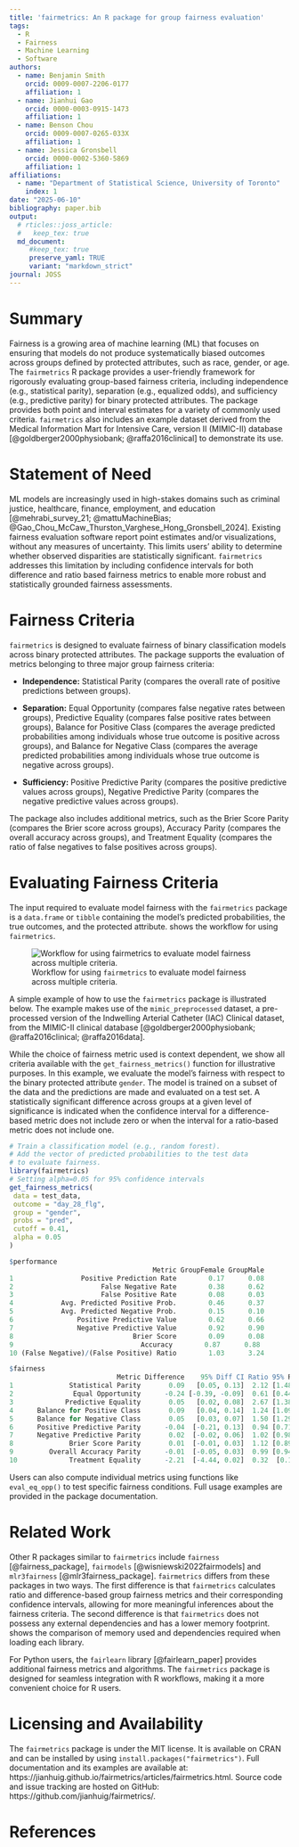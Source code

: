 ```yaml
---
title: 'fairmetrics: An R package for group fairness evaluation'
tags:
  - R
  - Fairness
  - Machine Learning
  - Software
authors:
  - name: Benjamin Smith
    orcid: 0009-0007-2206-0177
    affiliation: 1
  - name: Jianhui Gao
    orcid: 0000-0003-0915-1473
    affiliation: 1
  - name: Benson Chou
    orcid: 0009-0007-0265-033X
    affiliation: 1
  - name: Jessica Gronsbell
    orcid: 0000-0002-5360-5869
    affiliation: 1
affiliations:
  - name: "Department of Statistical Science, University of Toronto"
    index: 1
date: "2025-06-10"
bibliography: paper.bib
output:
  # rticles::joss_article:
  #   keep_tex: true
  md_document:
     #keep_tex: true
     preserve_yaml: TRUE
     variant: "markdown_strict"
journal: JOSS
---
```


# Summary

Fairness is a growing area of machine learning (ML) that focuses on ensuring that models do not produce systematically biased outcomes across groups defined by protected attributes, such as race, gender, or age. The `fairmetrics` R package provides a user-friendly framework for rigorously evaluating group-based fairness criteria, including independence (e.g., statistical parity), separation (e.g., equalized odds), and sufficiency (e.g., predictive parity) for binary protected attributes. The package provides both point and interval estimates for a variety of commonly used criteria. `fairmetrics` also includes an example dataset derived from the Medical Information Mart for Intensive Care, version II (MIMIC-II) database [@goldberger2000physiobank; @raffa2016clinical] to demonstrate its use. 


# Statement of Need

ML models are increasingly used in high-stakes domains such as criminal justice, healthcare, finance, employment, and education [@mehrabi_survey_21; @mattuMachineBias; @Gao_Chou_McCaw_Thurston_Varghese_Hong_Gronsbell_2024]. Existing fairness evaluation software report point estimates and/or visualizations, without any measures of uncertainty. This limits users' ability to determine whether observed disparities are statistically significant. `fairmetrics` addresses this limitation by including confidence intervals for both difference and ratio based fairness metrics to enable more robust and statistically grounded fairness assessments. 

# Fairness Criteria

`fairmetrics` is designed to evaluate fairness of binary classification models across binary protected attributes. The package supports the evaluation of metrics belonging to three major group fairness criteria: 

- **Independence:** Statistical Parity (compares the overall rate of positive predictions between groups).

- **Separation:** Equal Opportunity (compares false negative rates between groups), Predictive Equality (compares false positive rates between groups), Balance for Positive Class (compares the average predicted probabilities among individuals whose true outcome is positive across groups), and Balance for Negative Class (compares the average predicted probabilities among individuals whose true outcome is negative across groups).
  
- **Sufficiency:** Positive Predictive Parity (compares the positive predictive values across groups), Negative Predictive Parity (compares the negative predictive values across groups).

The package also includes additional metrics, such as the Brier Score Parity (compares the Brier score across groups), Accuracy Parity (compares the overall accuracy across groups), and Treatment Equality (compares the ratio of false negatives to false positives across groups).

# Evaluating Fairness Criteria

The input required to evaluate model fairness with the `fairmetrics` package is a `data.frame` or `tibble` containing the model's predicted probabilities, the true outcomes, and the protected attribute. \hyperref[workflow]{Figure ~\ref*{workflow}} shows the workflow for using `fairmetrics`.

![Workflow for using `fairmetrics` to evaluate model fairness across multiple criteria. \label{workflow}](fairmetrics-workflow.png)

A simple example of how to use the `fairmetrics` package is illustrated below. The example makes use of the `mimic_preprocessed` dataset, a pre-processed version of the Indwelling Arterial Catheter (IAC) Clinical dataset, from the MIMIC-II clinical database [@goldberger2000physiobank; @raffa2016clinical; @raffa2016data]. 

While the choice of fairness metric used is context dependent, we show all criteria available with the `get_fairness_metrics()` function for illustrative purposes. In this example, we evaluate the model's fairness with respect to the binary protected attribute `gender`. The model is trained on a subset of the data and the predictions are made and evaluated on a test set.  A statistically significant difference across groups at a given level of significance is indicated when the confidence interval for a difference-based metric does not include zero or when the interval for a ratio-based metric does not include one.


```r
# Train a classification model (e.g., random forest).
# Add the vector of predicted probabilities to the test data
# to evaluate fairness.
library(fairmetrics)
# Setting alpha=0.05 for 95% confidence intervals
get_fairness_metrics(
 data = test_data,
 outcome = "day_28_flg",
 group = "gender",
 probs = "pred",
 cutoff = 0.41, 
 alpha = 0.05
)

$performance
                                    Metric GroupFemale GroupMale
1                 Positive Prediction Rate        0.17      0.08
2                      False Negative Rate        0.38      0.62
3                      False Positive Rate        0.08      0.03
4            Avg. Predicted Positive Prob.        0.46      0.37
5            Avg. Predicted Negative Prob.        0.15      0.10
6                Positive Predictive Value        0.62      0.66
7                Negative Predictive Value        0.92      0.90
8                              Brier Score        0.09      0.08
9                                Accuracy        0.87      0.88
10 (False Negative)/(False Positive) Ratio        1.03      3.24

$fairness
                           Metric Difference    95% Diff CI Ratio 95% Ratio CI
1              Statistical Parity       0.09   [0.05, 0.13]  2.12 [1.48, 3.05]
2               Equal Opportunity      -0.24 [-0.39, -0.09]  0.61 [0.44, 0.86]
3             Predictive Equality       0.05   [0.02, 0.08]  2.67 [1.38, 5.15]
4      Balance for Positive Class       0.09   [0.04, 0.14]  1.24 [1.09, 1.42]
5      Balance for Negative Class       0.05   [0.03, 0.07]  1.50 [1.29, 1.75]
6      Positive Predictive Parity      -0.04  [-0.21, 0.13]  0.94 [0.71, 1.24]
7      Negative Predictive Parity       0.02  [-0.02, 0.06]  1.02 [0.98, 1.07]
8              Brier Score Parity       0.01  [-0.01, 0.03]  1.12 [0.89, 1.43]
9         Overall Accuracy Parity      -0.01  [-0.05, 0.03]  0.99 [0.94, 1.04]
10             Treatment Equality      -2.21  [-4.44, 0.02]  0.32  [0.14, 0.7]
```

Users can also compute individual metrics using functions like `eval_eq_opp()` to test specific fairness conditions. Full usage examples are provided in the package documentation.

# Related Work

Other R packages similar to `fairmetrics` include `fairness` [@fairness_package], `fairmodels` [@wisniewski2022fairmodels] and `mlr3fairness` [@mlr3fairness_package]. `fairmetrics` differs from these packages in two ways. The first difference is that `fairmetrics` calculates ratio and difference-based group fairness metrics and their corresponding confidence intervals, allowing for more meaningful inferences about the fairness criteria. The second difference is that `fairmetrics` does not possess any external dependencies and has a lower memory footprint. \hyperref[tab:memory_dep_usage]{Table~\ref*{tab:memory_dep_usage}} shows the comparison of memory used and dependencies required when loading each library. 

\begin{table}[ht]
\centering
\begin{tabular}{l r r}
\hline
\textbf{Package} & \textbf{Memory (MB)} & \textbf{Dependencies} \\
\hline
fairmodels  & 17.02  & 29 \\
fairness    & 117.61 & 141\\
mlr3fairness & 58.11  & 45 \\
fairmetrics & 0.05   & 0  \\
\hline
\end{tabular}
\caption{Memory usage (in MB) and dependencies of `fairmetrics` vs similar packages.}
\label{tab:memory_dep_usage}
\end{table}

For Python users, the `fairlearn` library [@fairlearn_paper] provides additional fairness metrics and algorithms. The `fairmetrics` package is designed for seamless integration with R workflows, making it a more convenient choice for R users.

# Licensing and Availability

The `fairmetrics` package is under the MIT license. It is available on CRAN and can be installed by using `install.packages("fairmetrics")`. Full documentation and its examples are available at: https://jianhuig.github.io/fairmetrics/articles/fairmetrics.html. Source code and issue tracking are hosted on GitHub: https://github.com/jianhuig/fairmetrics/.


# References
